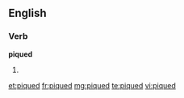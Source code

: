 ==English==

===Verb===
'''piqued'''

# {{past of|[[pique]]}}

[[et:piqued]]
[[fr:piqued]]
[[mg:piqued]]
[[te:piqued]]
[[vi:piqued]]